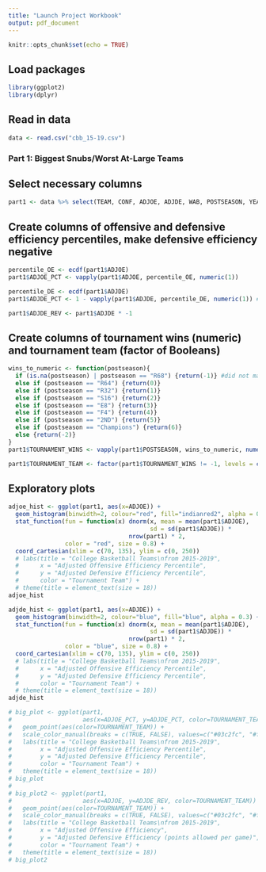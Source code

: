 ```yaml
---
title: "Launch Project Workbook"
output: pdf_document
---
```


```r
knitr::opts_chunk$set(echo = TRUE)
```

## Load packages
```r
library(ggplot2)
library(dplyr)
```

## Read in data
```r
data <- read.csv("cbb_15-19.csv")
```

### Part 1: Biggest Snubs/Worst At-Large Teams
## Select necessary columns
```r
part1 <- data %>% select(TEAM, CONF, ADJOE, ADJDE, WAB, POSTSEASON, YEAR) %>% data.frame()
```

## Create columns of offensive and defensive efficiency percentiles, make defensive efficiency negative
```r
percentile_OE <- ecdf(part1$ADJOE)
part1$ADJOE_PCT <- vapply(part1$ADJOE, percentile_OE, numeric(1))

percentile_DE <- ecdf(part1$ADJDE)
part1$ADJDE_PCT <- 1 - vapply(part1$ADJDE, percentile_DE, numeric(1)) #had to flip percentiles because lower is better

part1$ADJDE_REV <- part1$ADJDE * -1
```

## Create columns of tournament wins (numeric) and tournament team (factor of Booleans)
```r
wins_to_numeric <- function(postseason){
  if (is.na(postseason) | postseason == "R68") {return(-1)} #did not make tournament
  else if (postseason == "R64") {return(0)}
  else if (postseason == "R32") {return(1)}
  else if (postseason == "S16") {return(2)}
  else if (postseason == "E8") {return(3)}
  else if (postseason == "F4") {return(4)}
  else if (postseason == "2ND") {return(5)}
  else if (postseason == "Champions") {return(6)}
  else {return(-2)}
}
part1$TOURNAMENT_WINS <- vapply(part1$POSTSEASON, wins_to_numeric, numeric(1))

part1$TOURNAMENT_TEAM <- factor(part1$TOURNAMENT_WINS != -1, levels = c(TRUE, FALSE))
```

## Exploratory plots
```r
adjoe_hist <- ggplot(part1, aes(x=ADJOE)) +
  geom_histogram(binwidth=2, colour="red", fill="indianred2", alpha = 0.5) +
  stat_function(fun = function(x) dnorm(x, mean = mean(part1$ADJOE),
                                        sd = sd(part1$ADJOE)) * 
                                  nrow(part1) * 2,
                color = "red", size = 0.8) +
  coord_cartesian(xlim = c(70, 135), ylim = c(0, 250))
  # labs(title = "College Basketball Teams\nfrom 2015-2019",
  #      x = "Adjusted Offensive Efficiency Percentile",
  #      y = "Adjusted Defensive Efficiency Percentile",
  #      color = "Tournament Team") +
  # theme(title = element_text(size = 18))
adjoe_hist

adjde_hist <- ggplot(part1, aes(x=ADJDE)) +
  geom_histogram(binwidth=2, colour="blue", fill="blue", alpha = 0.3) +
  stat_function(fun = function(x) dnorm(x, mean = mean(part1$ADJDE),
                                        sd = sd(part1$ADJDE)) * 
                                  nrow(part1) * 2,
                color = "blue", size = 0.8) +
  coord_cartesian(xlim = c(70, 135), ylim = c(0, 250))
  # labs(title = "College Basketball Teams\nfrom 2015-2019",
  #      x = "Adjusted Offensive Efficiency Percentile",
  #      y = "Adjusted Defensive Efficiency Percentile",
  #      color = "Tournament Team") +
  # theme(title = element_text(size = 18))
adjde_hist

# big_plot <- ggplot(part1, 
#                    aes(x=ADJOE_PCT, y=ADJDE_PCT, color=TOURNAMENT_TEAM)) +
#   geom_point(aes(color=TOURNAMENT_TEAM)) + 
#   scale_color_manual(breaks = c(TRUE, FALSE), values=c("#03c2fc", "#fc5e03")) +
#   labs(title = "College Basketball Teams\nfrom 2015-2019",
#        x = "Adjusted Offensive Efficiency Percentile",
#        y = "Adjusted Defensive Efficiency Percentile",
#        color = "Tournament Team") +
#   theme(title = element_text(size = 18))
# big_plot
# 
# big_plot2 <- ggplot(part1, 
#                    aes(x=ADJOE, y=ADJDE_REV, color=TOURNAMENT_TEAM)) +
#   geom_point(aes(color=TOURNAMENT_TEAM)) + 
#   scale_color_manual(breaks = c(TRUE, FALSE), values=c("#03c2fc", "#fc5e03")) +
#   labs(title = "College Basketball Teams\nfrom 2015-2019",
#        x = "Adjusted Offensive Efficiency",
#        y = "Adjusted Defensive Efficiency (points allowed per game)",
#        color = "Tournament Team") +
#   theme(title = element_text(size = 18))
# big_plot2
```
